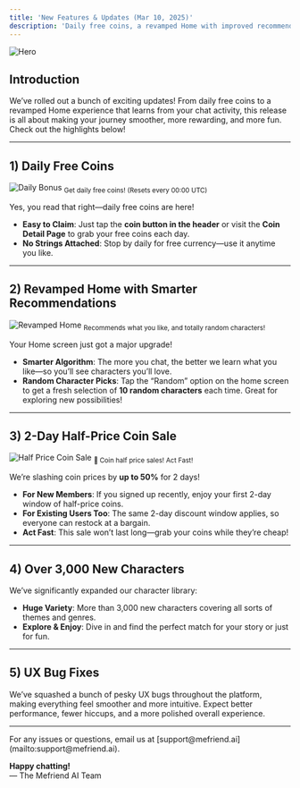 ```yaml
---
title: 'New Features & Updates (Mar 10, 2025)'
description: 'Daily free coins, a revamped Home with improved recommendations, random character picks, a 2-day half-price coin sale, and more! (v1.1.0)'
---
```


<img
  className="block"
  src="/images/changelog/2025_03_10/thumbnail.png"
  alt="Hero"
/>

## Introduction

We’ve rolled out a bunch of exciting updates! From daily free coins to a revamped Home experience that learns from your chat activity, this release is all about making your journey smoother, more rewarding, and more fun. Check out the highlights below!

---

## 1) Daily Free Coins

![Daily Bonus](/images/changelog/2025_03_10/daily_bonus.png)
<sub>Get daily free coins! (Resets every 00:00 UTC)</sub>	

Yes, you read that right—daily free coins are here!  
- **Easy to Claim**: Just tap the **coin button in the header** or visit the **Coin Detail Page** to grab your free coins each day.  
- **No Strings Attached**: Stop by daily for free currency—use it anytime you like.

---

## 2) Revamped Home with Smarter Recommendations

![Revamped Home](/images/changelog/2025_03_10/revamped_home.png)
<sub>Recommends what you like, and totally random characters!</sub>	

Your Home screen just got a major upgrade!  
- **Smarter Algorithm**: The more you chat, the better we learn what you like—so you’ll see characters you’ll love.  
- **Random Character Picks**: Tap the “Random” option on the home screen to get a fresh selection of **10 random characters** each time. Great for exploring new possibilities!  

---

## 3) 2-Day Half-Price Coin Sale

![Half Price Coin Sale](/images/changelog/2025_03_10/half_price.png)
<sub>🎉 Coin half price sales! Act Fast!</sub>	

We’re slashing coin prices by **up to 50%** for 2 days!  
- **For New Members**: If you signed up recently, enjoy your first 2-day window of half-price coins.  
- **For Existing Users Too**: The same 2-day discount window applies, so everyone can restock at a bargain.  
- **Act Fast**: This sale won’t last long—grab your coins while they’re cheap!

---

## 4) Over 3,000 New Characters

We’ve significantly expanded our character library:  
- **Huge Variety**: More than 3,000 new characters covering all sorts of themes and genres.  
- **Explore & Enjoy**: Dive in and find the perfect match for your story or just for fun.

---

## 5) UX Bug Fixes

We’ve squashed a bunch of pesky UX bugs throughout the platform, making everything feel smoother and more intuitive. Expect better performance, fewer hiccups, and a more polished overall experience.

---

<Note>
For any issues or questions, email us at [support@mefriend.ai](mailto:support@mefriend.ai).

**Happy chatting!**  
— The Mefriend AI Team
</Note>
